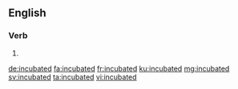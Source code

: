 ==English==

===Verb===
{{head|en|verb form}}

# {{en-past of|incubate}}

[[de:incubated]]
[[fa:incubated]]
[[fr:incubated]]
[[ku:incubated]]
[[mg:incubated]]
[[sv:incubated]]
[[ta:incubated]]
[[vi:incubated]]